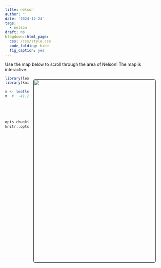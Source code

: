 ```yaml
---
title: nelson
author: ''
date: '2024-12-24'
tags:
  - nelson
draft: no
blogdown::html_page:
  css: /css/style.css
  code_folding: hide
  fig_caption: yes
---
```


<link rel="stylesheet" href="styles.css" />




Use the map below to scroll through the area of Nelson!
The map is interactive.


<center>
<img style="float: right; margin: 10px 10px 15px 15px;border-radius: 6px;border: 1.0px solid black;" src="images/nelson.jpg" width="400" height="600"/>
</center>


```r
library(leaflet)
library(knitr)

m <- leaflet() %>% addTiles() %>% setView(173.265414, -41.267588, zoom = 12)
m  #  -41.267588, 173.265414





opts_chunk$set(comment="", fig.align="center", tidy=TRUE)
knitr::opts_chunk$set(warning = FALSE, message = FALSE)
```